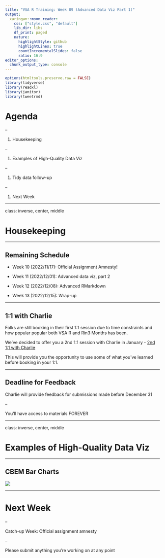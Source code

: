```yaml
---
title: "VSA R Training: Week 09 (Advanced Data Viz Part 1)"
output:
  xaringan::moon_reader:
    css: ["style.css", "default"]
    lib_dir: libs
    df_print: paged
    nature:
      highlightStyle: github
      highlightLines: true
      countIncrementalSlides: false
      ratio: 16:9
editor_options: 
  chunk_output_type: console
---
```


```r
options(htmltools.preserve.raw = FALSE)
library(tidyverse)
library(readxl)
library(janitor)
library(tweetrmd)
```


<!---- PLAN

- tidy data twitter thread (https://twitter.com/bmwiernik/status/1522569350984736774?s=20&t=v33LmZICAXn9ps040K1lUg)

We do:User-defined functions for making charts


Group work: Given a dataset and a VERY basic data visualisation, ask them to suggest alternative geoms or use of {ggtext}

Nomimate someone to present to the group and then cycle. (this is all conceptual)


--->



# Agenda

--

1. Housekeeping

--

1. Examples of High-Quality Data Viz

--

1. Tidy data follow-up

--

1. Next Week

---

class: inverse, center, middle

# Housekeeping

---

## Remaining Schedule

- Week 10 (2022/11/17): Official Assignment Amnesty!

- Week 11 (2022/12/01): Advanced data viz, part 2

- Week 12 (2022/12/08): Advanced RMarkdown

- Week 13 (2022/12/15): Wrap-up

---

## 1:1 with Charlie

Folks are still booking in their first 1:1 session due to time constraints and how popular popular both VSA R and Rin3 Months has been.

We've decided to offer you a 2nd 1:1 session with Charlie in January - [2nd 1:1 with Charlie](https://savvycal.com/charliejhadley-r-for-the-rest-of-us/2nd-1to1-jan-2023)

This will provide you the opportunity to use some of what you've learned before booking in your 1:1.

---

## Deadline for Feedback

Charlie will provide feedback for submissions made before December 31

--

You'll have access to materials FOREVER

---

class: inverse, center, middle

# Examples of High-Quality Data Viz

---

## CBEM Bar Charts

![](images/cbem-example.jpeg)

---

# Next Week

--

Catch-up Week: Official assignment amnesty

--

Please submit anything you're working on at any point


